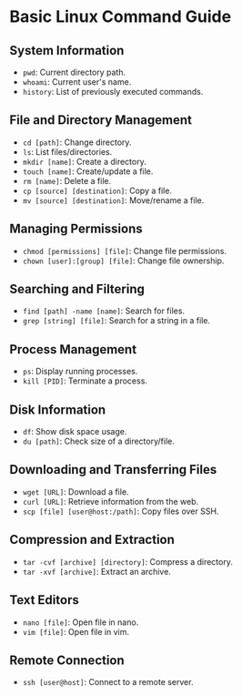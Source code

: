 # Basic Linux Command Guide

## System Information
- `pwd`: Current directory path.
- `whoami`: Current user's name.
- `history`: List of previously executed commands.

## File and Directory Management
- `cd [path]`: Change directory.
- `ls`: List files/directories.
- `mkdir [name]`: Create a directory.
- `touch [name]`: Create/update a file.
- `rm [name]`: Delete a file.
- `cp [source] [destination]`: Copy a file.
- `mv [source] [destination]`: Move/rename a file.

## Managing Permissions
- `chmod [permissions] [file]`: Change file permissions.
- `chown [user]:[group] [file]`: Change file ownership.

## Searching and Filtering
- `find [path] -name [name]`: Search for files.
- `grep [string] [file]`: Search for a string in a file.

## Process Management
- `ps`: Display running processes.
- `kill [PID]`: Terminate a process.

## Disk Information
- `df`: Show disk space usage.
- `du [path]`: Check size of a directory/file.

## Downloading and Transferring Files
- `wget [URL]`: Download a file.
- `curl [URL]`: Retrieve information from the web.
- `scp [file] [user@host:/path]`: Copy files over SSH.

## Compression and Extraction
- `tar -cvf [archive] [directory]`: Compress a directory.
- `tar -xvf [archive]`: Extract an archive.

## Text Editors
- `nano [file]`: Open file in nano.
- `vim [file]`: Open file in vim.

## Remote Connection
- `ssh [user@host]`: Connect to a remote server.

